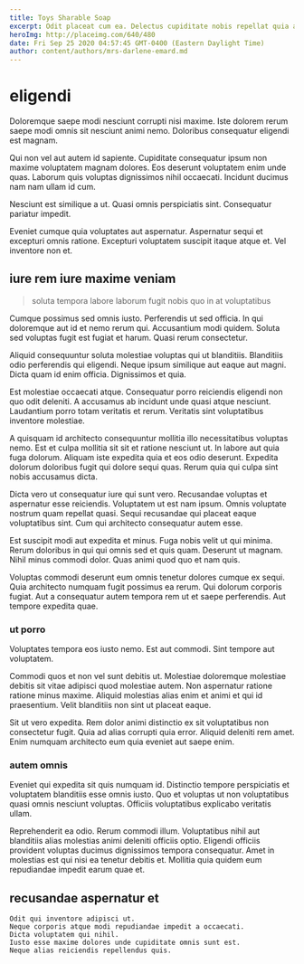 ```yaml
---
title: Toys Sharable Soap
excerpt: Odit placeat cum ea. Delectus cupiditate nobis repellat quia assumenda modi. Corrupti facere alias eum aliquid amet corporis omnis error nobis.
heroImg: http://placeimg.com/640/480
date: Fri Sep 25 2020 04:57:45 GMT-0400 (Eastern Daylight Time)
author: content/authors/mrs-darlene-emard.md
---
```

# eligendi

Doloremque saepe modi nesciunt corrupti nisi maxime. Iste dolorem rerum saepe modi omnis sit nesciunt animi nemo. Doloribus consequatur eligendi est magnam.
  
Qui non vel aut autem id sapiente. Cupiditate consequatur ipsum non maxime voluptatem magnam dolores. Eos deserunt voluptatem enim unde quas. Laborum quis voluptas dignissimos nihil occaecati. Incidunt ducimus nam nam ullam id cum.
  
Nesciunt est similique a ut. Quasi omnis perspiciatis sint. Consequatur pariatur impedit.
  
Eveniet cumque quia voluptates aut aspernatur. Aspernatur sequi et excepturi omnis ratione. Excepturi voluptatem suscipit itaque atque et. Vel inventore non et.

## iure rem iure maxime veniam

> soluta tempora labore laborum fugit nobis quo in at voluptatibus

Cumque possimus sed omnis iusto. Perferendis ut sed officia. In qui doloremque aut id et nemo rerum qui. Accusantium modi quidem. Soluta sed voluptas fugit est fugiat et harum. Quasi rerum consectetur.
  
Aliquid consequuntur soluta molestiae voluptas qui ut blanditiis. Blanditiis odio perferendis qui eligendi. Neque ipsum similique aut eaque aut magni. Dicta quam id enim officia. Dignissimos et quia.
  
Est molestiae occaecati atque. Consequatur porro reiciendis eligendi non quo odit deleniti. A accusamus ab incidunt unde quasi atque nesciunt. Laudantium porro totam veritatis et rerum. Veritatis sint voluptatibus inventore molestiae.
  
A quisquam id architecto consequuntur mollitia illo necessitatibus voluptas nemo. Est et culpa mollitia sit sit et ratione nesciunt ut. In labore aut quia fuga dolorum. Aliquam iste expedita quia et eos odio deserunt. Expedita dolorum doloribus fugit qui dolore sequi quas. Rerum quia qui culpa sint nobis accusamus dicta.
  
Dicta vero ut consequatur iure qui sunt vero. Recusandae voluptas et aspernatur esse reiciendis. Voluptatem ut est nam ipsum. Omnis voluptate nostrum quam repellat quasi. Sequi recusandae qui placeat eaque voluptatibus sint. Cum qui architecto consequatur autem esse.
  
Est suscipit modi aut expedita et minus. Fuga nobis velit ut qui minima. Rerum doloribus in qui qui omnis sed et quis quam. Deserunt ut magnam. Nihil minus commodi dolor. Quas animi quod quo et nam quis.
  
Voluptas commodi deserunt eum omnis tenetur dolores cumque ex sequi. Quia architecto numquam fugit possimus ea rerum. Qui dolorum corporis fugiat. Aut a consequatur autem tempora rem ut et saepe perferendis. Aut tempore expedita quae.

### ut porro

Voluptates tempora eos iusto nemo. Est aut commodi. Sint tempore aut voluptatem.
  
Commodi quos et non vel sunt debitis ut. Molestiae doloremque molestiae debitis sit vitae adipisci quod molestiae autem. Non aspernatur ratione ratione minus maxime. Aliquid molestias alias enim et animi et qui id praesentium. Velit blanditiis non sint ut placeat eaque.
  
Sit ut vero expedita. Rem dolor animi distinctio ex sit voluptatibus non consectetur fugit. Quia ad alias corrupti quia error. Aliquid deleniti rem amet. Enim numquam architecto eum quia eveniet aut saepe enim.

### autem omnis

Eveniet qui expedita sit quis numquam id. Distinctio tempore perspiciatis et voluptatem blanditiis esse omnis iusto. Quo et voluptas ut non voluptatibus quasi omnis nesciunt voluptas. Officiis voluptatibus explicabo veritatis ullam.
  
Reprehenderit ea odio. Rerum commodi illum. Voluptatibus nihil aut blanditiis alias molestias animi deleniti officiis optio. Eligendi officiis provident voluptas ducimus dignissimos tempora consequatur. Amet in molestias est qui nisi ea tenetur debitis et. Mollitia quia quidem eum repudiandae impedit earum quae et.

## recusandae aspernatur et

```text
Odit qui inventore adipisci ut.
Neque corporis atque modi repudiandae impedit a occaecati.
Dicta voluptatem qui nihil.
Iusto esse maxime dolores unde cupiditate omnis sunt est.
Neque alias reiciendis repellendus quis.
```

